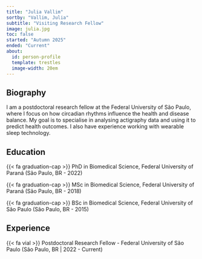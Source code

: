 ```yaml
---
title: "Julia Vallim"
sortby: "Vallim, Julia"
subtitle: "Visiting Research Fellow"
image: julia.jpg
toc: false
started: "Autumn 2025"
ended: "Current"
about:
  id: person-profile
  template: trestles
  image-width: 20em
---
```


:::{#person-profile}

## Biography

I am a postdoctoral research fellow at the Federal University of São Paulo, where I focus on how circadian rhythms influence the health and disease balance. My goal is to specialise in analysing actigraphy data and using it to predict health outcomes. I also have experience working with wearable sleep technology.

## Education

{{< fa graduation-cap >}} PhD in Biomedical Science, Federal University of Paraná (São Paulo, BR - 2022)

{{< fa graduation-cap >}} MSc in Biomedical Science, Federal University of Paraná (São Paulo, BR - 2018)

{{< fa graduation-cap >}} BSc in Biomedical Science, Federal University of São Paulo (São Paulo, BR - 2015)

## Experience

{{< fa vial >}} Postdoctoral Research Fellow - Federal University of São Paulo (São Paulo, BR \| 2022 - Current)

:::
